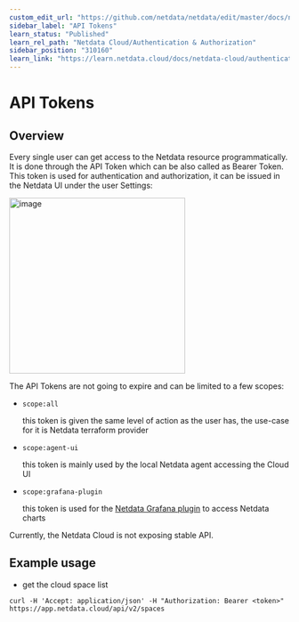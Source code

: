 ```yaml
---
custom_edit_url: "https://github.com/netdata/netdata/edit/master/docs/netdata-cloud/authentication-and-authorization/api-tokens.md"
sidebar_label: "API Tokens"
learn_status: "Published"
learn_rel_path: "Netdata Cloud/Authentication & Authorization"
sidebar_position: "310160"
learn_link: "https://learn.netdata.cloud/docs/netdata-cloud/authentication-&-authorization/api-tokens"
---
```


# API Tokens

## Overview

Every single user can get access to the Netdata resource programmatically. It is done through the API Token which
can be also called as Bearer Token. This token is used for authentication and authorization, it can be issued
in the Netdata UI under the user Settings:

<img width="316" alt="image" src="https://github.com/netdata/netdata/assets/14999928/b0846076-afae-47ab-92df-c24967305ab9"/>

The API Tokens are not going to expire and can be limited to a few scopes:

* `scope:all`

  this token is given the same level of action as the user has, the use-case for it is Netdata terraform provider

* `scope:agent-ui`

  this token is mainly used by the local Netdata agent accessing the Cloud UI

* `scope:grafana-plugin`

  this token is used for the [Netdata Grafana plugin](/docs/dashboards-and-charts/grafana-data-source-plugin)
  to access Netdata charts

Currently, the Netdata Cloud is not exposing stable API.

## Example usage

* get the cloud space list

```console
curl -H 'Accept: application/json' -H "Authorization: Bearer <token>" https://app.netdata.cloud/api/v2/spaces
```
